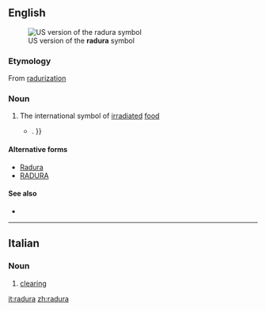==English==
[[File:Radura.gif|thumb|US version of the '''radura''' symbol]]

===Etymology===

From [[radurization]]

===Noun===
{{en-noun|?}}

# The international symbol of [[irradiate]]d [[food]]
#*{{quote-news|year=2007|date=May 2|author=David Karp|title=A Luscious Taste and Aroma From India Arrives at Last|work=New York Times|url=http://www.nytimes.com/2007/05/02/dining/02mang.html
|passage=Moreover, the Food and Drug Administration is proposing new rules that would no longer require irradiated foods to bear the international '''radura''' symbol{{...|, if they are not “materially changed” by irradiation}}. }}

====Alternative forms====
* [[Radura]]
* [[RADURA]]

====See also====
* {{pedialite}}

----

==Italian==

===Noun===
{{it-noun|radur|f|a|e}}

# [[clearing]]

[[it:radura]]
[[zh:radura]]